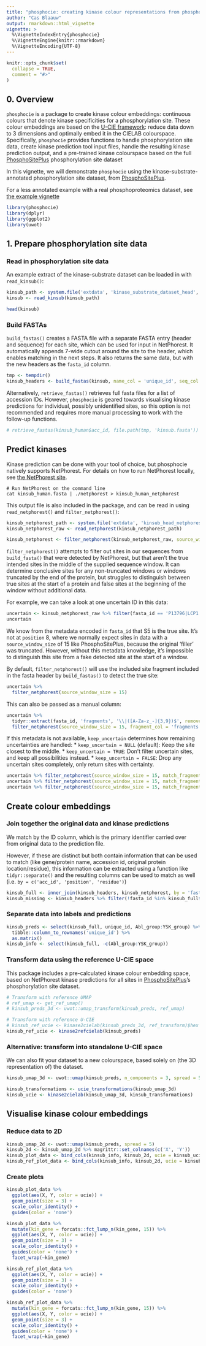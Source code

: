 ```yaml
---
title: "phosphocie: creating kinase colour representations from phosphosites"
author: "Cas Blaauw"
output: rmarkdown::html_vignette
vignette: >
  %\VignetteIndexEntry{phosphocie}
  %\VignetteEngine{knitr::rmarkdown}
  %\VignetteEncoding{UTF-8}
---
```


```r
knitr::opts_chunk$set(
  collapse = TRUE,
  comment = "#>"
)
```

## 0. Overview
`phosphocie` is a package to create kinase colour embeddings: continuous colours that 
denote kinase specificities for a phosphorylation site. These colour embeddings are
based on the [U-CIE framework](https://doi.org/10.1101/2021.12.02.470966):
reduce data down to 3 dimensions and optimally embed it in the CIELAB colourspace.
Specifically, `phosphocie` provides functions to handle phosphorylation site data,
create kinase prediction tool input files, handle the resulting kinase prediction output,
and a pre-trained kinase colourspace based on the full 
[PhosphoSitePlus](https://www.phosphosite.org/) phosphorylation site dataset

In this vignette, we will demonstrate `phosphocie` using the kinase-substrate-annotated 
phosphorylation site dataset, from [PhosphoSitePlus](https://www.phosphosite.org/). 

For a less annotated example with a real phosphoproteomics dataset, see [the example vignette](example.html)

```r
library(phosphocie)
library(dplyr)
library(ggplot2)
library(uwot)
```

## 1. Prepare phosphorylation site data
### Read in phosphorylation site data


An example extract of the kinase-substrate dataset can be loaded in with `read_kinsub()`:

```r
kinsub_path <- system.file('extdata', 'kinase_substrate_dataset_head', package = 'phosphocie')
kinsub <- read_kinsub(kinsub_path)

head(kinsub)
```

### Build FASTAs
`build_fastas()` creates a FASTA file with a separate FASTA entry (header and sequence)
for each site, which can be used for input in NetPhorest. It automatically appends 7-wide cutout
around the site to the header, which enables matching in the next steps. 
It also returns the same data, but with the new headers as the `fasta_id` column.

```r
tmp <- tempdir()
kinsub_headers <- build_fastas(kinsub, name_col = 'unique_id', seq_col = 'fragment_15', path = file.path(tmp, 'kinsub_peptides.fasta'))
```

Alternatively, `retrieve_fastas()` retrieves full fasta files for a list of accession IDs.
However, `phosphocie` is geared towards visualising kinase predictions for individual, 
possibly unidentified sites, so this option is not recommended and requires more manual processing
to work with the follow-up functions.

```r
# retrieve_fastas(kinsub_human$acc_id, file.path(tmp, 'kinsub.fasta'))
```

## Predict kinases

Kinase prediction can be done with your tool of choice, but phosphocie natively supports
NetPhorest. For details on how to run NetPhorest locally, see [the NetPhorest site](http://netphorest.info/download.shtml).

```{}
# Run NetPhorest on the command line
cat kinsub_human.fasta | ./netphorest > kinsub_human_netphorest
```

This output file is also included in the package, and can be read in using 
`read_netphorest()` and `filter_netphorest()`:
```r
kinsub_netphorest_path <- system.file('extdata', 'kinsub_head_netphorest', package = 'phosphocie')
kinsub_netphorest_raw <- read_netphorest(kinsub_netphorest_path) 

kinsub_netphorest <- filter_netphorest(kinsub_netphorest_raw, source_window_size = 15)
```

`filter_netphorest()` attempts to filter out sites in our sequences from `build_fasta()` 
that were detected by NetPhorest, but that aren't the true intended sites in the middle
of the supplied sequence window. 
It can determine conclusive sites for any non-truncated windows or windows truncated by the 
end of the protein, but struggles to distinguish between true sites at the start of a protein
and false sites at the beginning of the window without additional data.

For example, we can take a look at one uncertain ID in this data:
```r
uncertain <- kinsub_netphorest_raw %>% filter(fasta_id == 'P13796|LCP1|L-plastin|S5|ARGSVSD')
uncertain
```

We know from the metadata encoded in `fasta_id` that S5 is the true site.
It's not at `position` 8, where we normally expect sites in data with a `source_window_size`
of 15 like PhosphoSitePlus, because the original 'filler' was truncated.
However, without this metadata knowledge, it's impossible to distinguish this site
from a fake detected site at the start of a window.

By default, `filter_netphorest()` will use the included site fragment included in the
fasta header by `build_fastas()` to detect the true site:

```r
uncertain %>%
  filter_netphorest(source_window_size = 15)
```

This can also be passed as a manual column:

```r
uncertain %>%
  tidyr::extract(fasta_id, 'fragments', '\\|([A-Za-z_-]{3,9})$', remove = FALSE) %>% 
  filter_netphorest(source_window_size = 15, fragment_col = 'fragments')
```


If this metadata is not available, `keep_uncertain` determines how remaining uncertainties are handled:
* `keep_uncertain = NULL` (default): Keep the site closest to the middle.
* `keep_uncertain = TRUE`: Don't filter uncertain sites, and keep all possibilities instead.
* `keep_uncertain = FALSE`: Drop any uncertain sites completely, only return sites with certainty.

```r
uncertain %>% filter_netphorest(source_window_size = 15, match_fragments = FALSE, keep_uncertain = NULL)
uncertain %>% filter_netphorest(source_window_size = 15, match_fragments = FALSE, keep_uncertain = TRUE)
uncertain %>% filter_netphorest(source_window_size = 15, match_fragments = FALSE, keep_uncertain = FALSE)
```


## Create colour embeddings

### Join together the original data and kinase predictions

We match by the ID column, which is the primary identifier carried over from original data
to the prediction file. 

However, if these are distinct but both contain information that can
be used to match (like gene/protein name, accession id, original protein location/residue), 
this information can be extracted using a function like `tidyr::separate()` and the resulting
columns can be used to match as well (i.e. `by = c('acc_id', 'position', 'residue')`)

```r
kinsub_full <- inner_join(kinsub_headers, kinsub_netphorest, by = 'fasta_id') 
kinsub_missing <- kinsub_headers %>% filter(!fasta_id %in% kinsub_full$fasta_id) # Data for which no prediction could be recovered
```

### Separate data into labels and predictions

```r
kinsub_preds <- select(kinsub_full, unique_id, Abl_group:YSK_group) %>% 
  tibble::column_to_rownames('unique_id') %>% 
  as.matrix()
kinsub_info <- select(kinsub_full, -c(Abl_group:YSK_group))
```

### Transform data using the reference U-CIE space

This package includes a pre-calculated kinase colour embedding space, based on 
NetPhorest kinase predictions for all sites in [PhosphoSitePlus](https://www.phosphosite.org/)'s
phosphorylation site dataset.

```r
# Transform with reference UMAP
# ref_umap <- get_ref_umap()
# kinsub_preds_3d <- uwot::umap_transform(kinsub_preds, ref_umap)

# Transform with reference U-CIE
# kinsub_ref_ucie <- kinase2cielab(kinsub_preds_3d, ref_transform)$hex
kinsub_ref_ucie <- kinase2refcielab(kinsub_preds)
```

### Alternative: transform into standalone U-CIE space

We can also fit your dataset to a new colourspace, based solely on (the 3D representation of) the dataset.
```r
kinsub_umap_3d <- uwot::umap(kinsub_preds, n_components = 3, spread = 5)

kinsub_transformations <- ucie_transformations(kinsub_umap_3d)
kinsub_ucie <- kinase2cielab(kinsub_umap_3d, kinsub_transformations)
```


## Visualise kinase colour embeddings

### Reduce data to 2D
```r
kinsub_umap_2d <- uwot::umap(kinsub_preds, spread = 5)
kinsub_2d <- kinsub_umap_2d %>% magrittr::set_colnames(c('X', 'Y'))
kinsub_plot_data <- bind_cols(kinsub_info, kinsub_2d, ucie = kinsub_ucie)
kinsub_ref_plot_data <- bind_cols(kinsub_info, kinsub_2d, ucie = kinsub_ref_ucie)
```

### Create plots
```r
kinsub_plot_data %>% 
  ggplot(aes(X, Y, color = ucie)) + 
  geom_point(size = 3) + 
  scale_color_identity() + 
  guides(color = 'none')

kinsub_plot_data %>% 
  mutate(kin_gene = forcats::fct_lump_n(kin_gene, 15)) %>% 
  ggplot(aes(X, Y, color = ucie)) + 
  geom_point(size = 3) + 
  scale_color_identity() + 
  guides(color = 'none') + 
  facet_wrap(~kin_gene)

kinsub_ref_plot_data %>% 
  ggplot(aes(X, Y, color = ucie)) + 
  geom_point(size = 3) + 
  scale_color_identity() + 
  guides(color = 'none')

kinsub_ref_plot_data %>% 
  mutate(kin_gene = forcats::fct_lump_n(kin_gene, 15)) %>% 
  ggplot(aes(X, Y, color = ucie)) + 
  geom_point(size = 3) + 
  scale_color_identity() + 
  guides(color = 'none') + 
  facet_wrap(~kin_gene)
```

